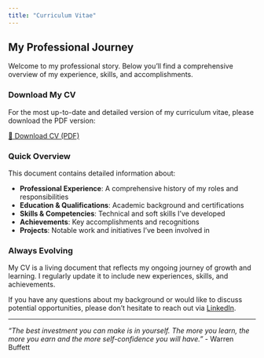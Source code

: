 ```yaml
---
title: "Curriculum Vitae"
---
```


::: {.container .mt-4}
::: {.row}
::: {.col-lg-10 .offset-lg-1}
::: {.modern-card}

## My Professional Journey

Welcome to my professional story. Below you'll find a comprehensive overview of my experience, skills, and accomplishments.

### Download My CV

For the most up-to-date and detailed version of my curriculum vitae, please download the PDF version:

::: {.text-center .my-4}
[📄 Download CV (PDF)](files/VitaliNykko_CV_24AUG2025.pdf){.btn .btn-primary .btn-lg}
:::

### Quick Overview

This document contains detailed information about:

- **Professional Experience**: A comprehensive history of my roles and responsibilities
- **Education & Qualifications**: Academic background and certifications
- **Skills & Competencies**: Technical and soft skills I've developed
- **Achievements**: Key accomplishments and recognitions
- **Projects**: Notable work and initiatives I've been involved in

### Always Evolving

My CV is a living document that reflects my ongoing journey of growth and learning. I regularly update it to include new experiences, skills, and achievements.

If you have any questions about my background or would like to discuss potential opportunities, please don't hesitate to reach out via [LinkedIn](https://www.linkedin.com/in/nykko-vitali-0a4826158/).

---

*"The best investment you can make is in yourself. The more you learn, the more you earn and the more self-confidence you will have."* - Warren Buffett

:::
:::
:::
:::

